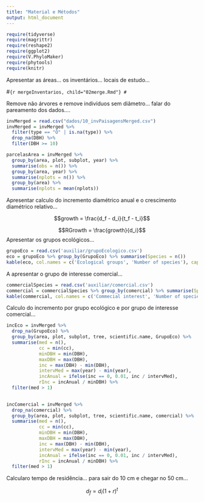 ```yaml
---
title: "Material e Métodos"
output: html_document
---
```


```r
require(tidyverse)
require(magrittr)
require(reshape2)
require(ggplot2)
require(V.PhyloMaker)
require(phytools)
require(knitr)
```
Apresentar as áreas... os inventários... locais de estudo...

#```{r mergeInventarios, child="02merge.Rmd"}
#```

Remove não árvores e remove indivíduos sem diâmetro... falar do pareamento dos dados....


```r
invMerged = read.csv("dados/10_invPaisagensMerged.csv")
invMerged = invMerged %>%
  filter(type == "O" | is.na(type)) %>%
  drop_na(DBH) %>%
  filter(DBH >= 10)

parcelasArea = invMerged %>%
  group_by(area, plot, subplot, year) %>%
  summarise(obs = n()) %>%
  group_by(area, year) %>%
  summarise(nplots = n()) %>%
  group_by(area) %>%
  summarise(nplots = mean(nplots))
```

Apresentar calculo do incremento diamétrico anual e o crescimento diamétrico relativo...

$$growth = \frac{d_f - d_i}{t_f - t_i}$$

$$RGrowth = \frac{growth}{d_i}$$
Apresentar os grupos ecológicos... 

```r
grupoEco = read.csv('auxiliar/grupoEcologico.csv')
eco = grupoEco %>% group_by(GrupoEco) %>% summarise(Species = n())
kable(eco, col.names = c('Ecological groups', 'Number of species'), caption = 'Number of species associated to each ecological group.')
```

A apresentar o grupo de interesse comercial...

```r
commercialSpecies = read.csv('auxiliar/comercial.csv')
commercial = commercialSpecies %>% group_by(comercial) %>% summarise(Species = n())
kable(commercial, col.names = c('Commecial interest', 'Number of species'), caption = 'Number of species associated to commercial intesrest.')
```


Calculo do incremento por grupo ecológico e por grupo de interesse comercial...

```r
incEco = invMerged %>%
  drop_na(GrupoEco) %>%
  group_by(area, plot, subplot, tree, scientific.name, GrupoEco) %>%
  summarise(med = n(),
            cc = min(cc), 
            minDBH = min(DBH), 
            maxDBH = max(DBH), 
            inc = max(DBH) - min(DBH), 
            intervMed = max(year) - min(year), 
            incAnual = ifelse(inc == 0, 0.01, inc / intervMed),
            rInc = incAnual / minDBH) %>%
  filter(med > 1)
  
```

```r
incComercial = invMerged %>%
  drop_na(comercial) %>%
  group_by(area, plot, subplot, tree, scientific.name, comercial) %>%
  summarise(med = n(),
            cc = min(cc), 
            minDBH = min(DBH), 
            maxDBH = max(DBH), 
            inc = max(DBH) - min(DBH), 
            intervMed = max(year) - min(year), 
            incAnual = ifelse(inc == 0, 0.01, inc / intervMed),
            rInc = incAnual / minDBH) %>%
  filter(med > 1)
```

Calcularo tempo de residência... para sair do 10 cm e chegar no 50 cm...

$$d_f = d_i (1+r)^t$$

```r

```




